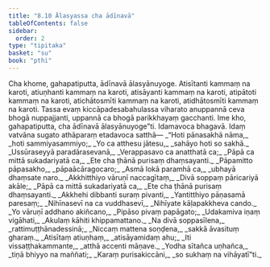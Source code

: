```yaml
---
title: "8.10 Ālasyassa cha ādīnavā"
tableOfContents: false
sidebar:
  order: 2
type: "tipitaka"
basket: "su"
book: "pthi"
---
```



<DynamicBreadcrumb />

<Division number="253" book="pthi" bookNo="8" page="149">

<Paragraph number="591" book="pthi">
Cha khome, gahapatiputta, ādīnavā ālasyānuyoge. Atisītanti kammaṃ na karoti, atiuṇhanti kammaṃ na karoti, atisāyanti kammaṃ na karoti, atipātoti kammaṃ na karoti, atichātosmīti kammaṃ na karoti, atidhātosmīti kammaṃ na karoti. Tassa evaṃ kiccāpadesabahulassa viharato anuppannā ceva bhogā nuppajjanti, uppannā ca bhogā parikkhayaṃ gacchanti. Ime kho, gahapatiputta, cha ādīnavā ālasyānuyoge”ti.
</Paragraph>

<Paragraph number="592" book="pthi">
Idamavoca bhagavā. Idaṃ vatvāna sugato athāparaṃ etadavoca satthā—
</Paragraph>

<Paragraph number="593" type="verses" book="pthi">
_“Hoti pānasakhā nāma,_  
_hoti sammiyasammiyo;_  
_Yo ca atthesu jātesu,_  
_sahāyo hoti so sakhā._  

</Paragraph>

<Paragraph number="594" type="verses" book="pthi">
_Ussūraseyyā paradārasevanā,_  
_Verappasavo ca anatthatā ca;_  
_Pāpā ca mittā sukadariyatā ca,_  
_Ete cha ṭhānā purisaṃ dhaṃsayanti._  

</Paragraph>

<Paragraph number="595" type="verses" book="pthi">
_Pāpamitto pāpasakho,_  
_pāpaācāragocaro;_  
_Asmā lokā paramhā ca,_  
_ubhayā dhaṃsate naro._  

</Paragraph>

<Paragraph number="596" type="verses" book="pthi">
_Akkhitthiyo vāruṇī naccagītaṃ,_  
_Divā soppaṃ pāricariyā akāle;_  
_Pāpā ca mittā sukadariyatā ca,_  
_Ete cha ṭhānā purisaṃ dhaṃsayanti._  

</Paragraph>

<Paragraph number="597" type="verses" book="pthi">
_Akkhehi dibbanti suraṃ pivanti,_  
_Yantitthiyo pāṇasamā paresaṃ;_  
_Nihīnasevī na ca vuddhasevī,_  
_Nihīyate kāḷapakkheva cando._  

</Paragraph>

<Paragraph number="598" type="verses" book="pthi">
_Yo vāruṇī addhano akiñcano,_  
_Pipāso pivaṃ papāgato;_  
_Udakamiva iṇaṃ vigāhati,_  
_Akulaṃ kāhiti khippamattano._  

</Paragraph>

<Paragraph number="599" type="verses" book="pthi">
_Na divā soppasīlena,_  
_rattimuṭṭhānadessinā;_  
_Niccaṃ mattena soṇḍena,_  
_sakkā āvasituṃ gharaṃ._  

</Paragraph>

<Paragraph number="600" type="verses" book="pthi">
_Atisītaṃ atiuṇhaṃ,_  
_atisāyamidaṃ ahu;_  
_Iti vissaṭṭhakammante,_  
_atthā accenti māṇave._  

</Paragraph>

<Paragraph number="601" type="verses" book="pthi">
_Yodha sītañca uṇhañca,_  
_tiṇā bhiyyo na maññati;_  
_Karaṃ purisakiccāni,_  
_so sukhaṃ na vihāyatī”ti._
</Paragraph>
</Division>